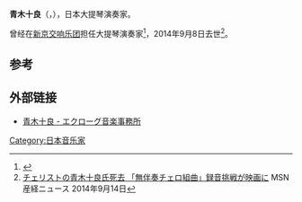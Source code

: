 '''青木十良'''（{{bd|1915年|7月12日|2014年|9月8日|catIdx=Aoki}}，{{lang-ja|青木 十良}}），日本大提琴演奏家。

曾经在[[新京交响乐团|新京交响乐团]]担任大提琴演奏家<ref>{{cite book|author1=刘欣欣，刘学清|title=中国大提琴艺术发展史|date=2009年4月|publisher=上海：上海音乐学院出版社|isbn=978-7-80692-419-8|pages=41|accessdate=2016-03-18}}</ref>，2014年9月8日去世<ref>[http://sankei.jp.msn.com/entertainments/news/140914/ent14091400250002-n1.htm チェリストの青木十良氏死去 「無伴奏チェロ組曲」録音挑戦が映画に] {{webarchive|url=https://web.archive.org/web/20160328140736/http://sankei.jp.msn.com/entertainments/news/140914/ent14091400250002-n1.htm |date=2016-03-28 }} MSN産経ニュース 2014年9月14日</ref>。

== 参考 ==
{{Reflist}}

== 外部链接 ==
* [http://www.eclogue.jp/%E6%BC%94%E5%A5%8F%E8%80%85/%E9%9D%92%E6%9C%A8%E5%8D%81%E8%89%AF/ 青木十良 - エクローグ音楽事務所]{{dead link|date=2018年5月 |bot=InternetArchiveBot |fix-attempted=yes }}

[[Category:日本音乐家|Category:日本音乐家]]